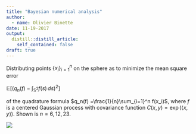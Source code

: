 ```yaml
---
title: "Bayesian numerical analysis"
author:
  - name: Olivier Binette
date: 11-19-2017
output:
  distill::distill_article:
    self_contained: false
draft: true
---
```


Distributing points $\{x_i\}_{i=1}^n$ on the sphere as to minimize the mean square error

$\mathbb{E}\left[\left(q_n(f) - \int_{\mathbb{S}^2}f(s)\,ds\right)^2\right]$

of the quadrature formula $q_n(f) =\frac{1}{n}\sum_{i=1}^n f(x_i)$, where $f$ is a centered Gaussian process with covariance function $C(x,y) = \exp(\langle x, y \rangle)$. Shown is $n=6, 12, 23$.

![](img.png)
